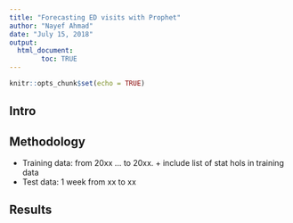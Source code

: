 ```yaml
---
title: "Forecasting ED visits with Prophet"
author: "Nayef Ahmad"
date: "July 15, 2018"
output: 
  html_document:
        toc: TRUE 
---
```


```r
knitr::opts_chunk$set(echo = TRUE)
```

## Intro 


## Methodology
* Training data: from 20xx ... to 20xx. 
      + include list of stat hols in training data 
* Test data: 1 week from xx to xx 

## Results 